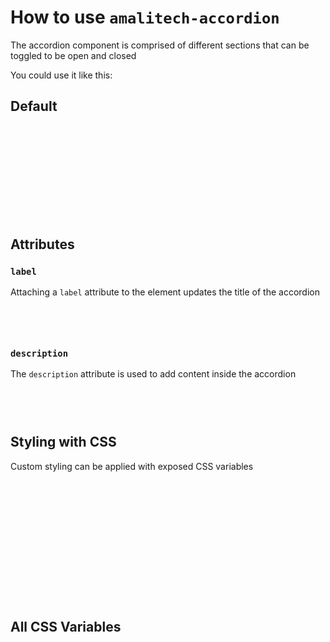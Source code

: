 
<Meta of={AccordionStories} />

# How to use `amalitech-accordion`

The accordion component is comprised of different sections that can be toggled to be open and closed

You could use it like this:

## Default

<Canvas of={AccordionStories.Normal} />

```html
<amalitech-accordion
    label="Item #1"
    description="Lorem ipsum dolor sit amet, consectetur adipisicing elit. Accusamus, aliquid."
    animated
></amalitech-accordion>
<amalitech-accordion
    label="Item #2"
    description="Lorem ipsum dolor sit amet, consectetur adipisicing elit. Accusamus, aliquid."
    animated
></amalitech-accordion>
```

## Attributes

### `label`

Attaching a `label` attribute to the element updates the title of the accordion

```html
<div>
    <amalitech-accordion label="Item #1"></amalitech-accordion>
</div>
```

### `description`

The `description` attribute is used to add content inside the accordion

```html
<div>
    <amalitech-accordion description="This is the content of the accordion"></amalitech-accordion>
</div>
```


## Styling with CSS

Custom styling can be applied with exposed CSS variables

```html
<head>
    amalitech-accordion {
        --accordionBackground: #f6f6f8;
        --accordionLabelPadding: 1rem;
        --accordionFontSize: 1rem;
        --accordionFontWeight: #d3d3d3;
        --openedAccordionPadding: 0.5rem 1rem;
        --openedAccordionBorder: 0.063rem solid #f6f6f8;
    }
</head>
<body>
    <amalitech-accordion label="Item #1" description="This is the content of the accordion"></amalitech-accordion>
</body>
```


## All CSS Variables

```css
amalitech-accordion {
    --accordionBackground: #f6f6f8;
    --accordionLabelPadding: 1rem;
    --accordionFontSize: 1rem;
    --accordionFontWeight: #d3d3d3;
    --openedAccordionPadding: 0.5rem 1rem;
    --openedAccordionBorder: 0.063rem solid #f6f6f8;
    --accordionFocusColor: #eb9c7;
}
```